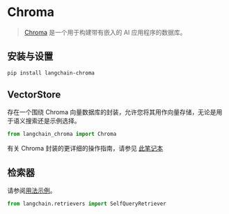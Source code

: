 # Chroma

>[Chroma](https://docs.trychroma.com/getting-started) 是一个用于构建带有嵌入的 AI 应用程序的数据库。

## 安装与设置

```bash
pip install langchain-chroma
```

## VectorStore

存在一个围绕 Chroma 向量数据库的封装，允许您将其用作向量存储，无论是用于语义搜索还是示例选择。

```python
from langchain_chroma import Chroma
```

有关 Chroma 封装的更详细的操作指南，请参见 [此笔记本](/docs/integrations/vectorstores/chroma)

## 检索器

请参阅[用法示例](/docs/integrations/retrievers/self_query/chroma_self_query)。

```python
from langchain.retrievers import SelfQueryRetriever
```
